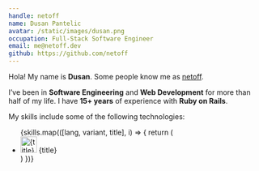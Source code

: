```yaml
---
handle: netoff
name: Dusan Pantelic
avatar: /static/images/dusan.png
occupation: Full-Stack Software Engineer
email: me@netoff.dev
github: https://github.com/netoff
---
```



Hola! My name is **Dusan**. Some people know me as [netoff](https://github.com/netoff).

I’ve been in **Software Engineering** and **Web Development** for more than half of my life.
I have **15+ years** of experience with **Ruby on Rails**.

My skills include some of the following technologies:

<ul className="m-0 list-none p-0">
  {skills.map(([lang, variant, title], i) => {
    return (
      <li key={i} className="flex bg-gray-800 p-2">
        <Image
          title={title}
          alt={title}
          width="32"
          height="32"
          src={`https://cdn.jsdelivr.net/gh/devicons/devicon/icons/${lang}/${variant}.svg`}
        />
        <span className="pl-2 font-bold underline ">{title}</span>
      </li>
    )
  })}
</ul>
